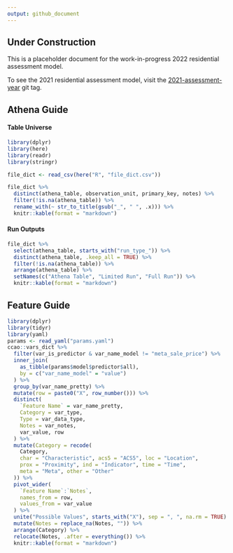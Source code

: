 ---
output: github_document
---

<!-- README.md is generated from README.Rmd. Please edit that file -->

## Under Construction

This is a placeholder document for the work-in-progress 2022 residential assessment model.

To see the 2021 residential assessment model, visit the [2021-assessment-year](https://gitlab.com/ccao-data-science---modeling/models/ccao_res_avm/-/tree/2021-assessment-year) git tag.

## Athena Guide

#### Table Universe

```{r file_dict, message=FALSE, results='asis', echo=FALSE}
library(dplyr)
library(here)
library(readr)
library(stringr)

file_dict <- read_csv(here("R", "file_dict.csv"))

file_dict %>%
  distinct(athena_table, observation_unit, primary_key, notes) %>%
  filter(!is.na(athena_table)) %>%
  rename_with(~ str_to_title(gsub("_", " ", .x))) %>%
  knitr::kable(format = "markdown")
```

#### Run Outputs

```{r file_dict2, message=FALSE, results='asis', echo=FALSE}
file_dict %>%
  select(athena_table, starts_with("run_type_")) %>%
  distinct(athena_table, .keep_all = TRUE) %>%
  filter(!is.na(athena_table)) %>%
  arrange(athena_table) %>%
  setNames(c("Athena Table", "Limited Run", "Full Run")) %>%
  knitr::kable(format = "markdown")
```

## Feature Guide

```{r feature_guide, message=FALSE, results='asis', echo=FALSE}
library(dplyr)
library(tidyr)
library(yaml)
params <- read_yaml("params.yaml")
ccao::vars_dict %>%
  filter(var_is_predictor & var_name_model != "meta_sale_price") %>%
  inner_join(
    as_tibble(params$model$predictor$all),
    by = c("var_name_model" = "value")
  ) %>%
  group_by(var_name_pretty) %>%
  mutate(row = paste0("X", row_number())) %>%
  distinct(
    `Feature Name` = var_name_pretty,
    Category = var_type,
    Type = var_data_type,
    Notes = var_notes,
    var_value, row
  ) %>%
  mutate(Category = recode(
    Category,
    char = "Characteristic", acs5 = "ACS5", loc = "Location",
    prox = "Proximity", ind = "Indicator", time = "Time",
    meta = "Meta", other = "Other"
  )) %>%
  pivot_wider(
    `Feature Name`:`Notes`,
    names_from = row,
    values_from = var_value
  ) %>%
  unite("Possible Values", starts_with("X"), sep = ", ", na.rm = TRUE) %>%
  mutate(Notes = replace_na(Notes, "")) %>%
  arrange(Category) %>%
  relocate(Notes, .after = everything()) %>%
  knitr::kable(format = "markdown")
```